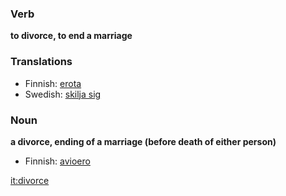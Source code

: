 ===Verb===
'''to divorce, to end a marriage'''
===Translations===
*Finnish: [[erota]]
*Swedish: [[skilja sig]]

===Noun===
'''a divorce, ending of a marriage (before death of either person)'''
*Finnish: [[avioero]]

[[it:divorce]]